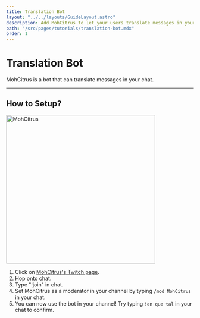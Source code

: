 ```yaml
---
title: Translation Bot
layout: "../../layouts/GuideLayout.astro"
description: Add MohCitrus to let your users translate messages in your chat.
path: "/src/pages/tutorials/translation-bot.mdx"
order: 1
---
```


# Translation Bot

MohCitrus is a bot that can translate messages in your chat.

---

## How to Setup?

<Image src={MohCitrus} alt="MohCitrus" width="400" loading="eager" />

<br />

1. Click on [MohCitrus's Twitch page](https://www.twitch.tv/mohcitrus/about).
2. Hop onto chat.
3. Type "!join" in chat.
4. Set MohCitrus as a moderator in your channel by typing `/mod MohCitrus` in your chat.
5. You can now use the bot in your channel! Try typing `!en que tal` in your chat to confirm.